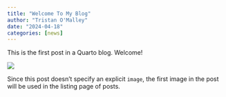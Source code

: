 ```yaml
---
title: "Welcome To My Blog"
author: "Tristan O'Malley"
date: "2024-04-18"
categories: [news]
---
```


This is the first post in a Quarto blog. Welcome!

![](thumbnail.jpg)

Since this post doesn't specify an explicit `image`, the first image in the post will be used in the listing page of posts.

